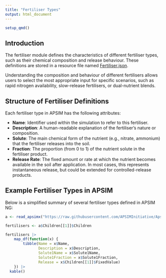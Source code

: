 ```yaml
---
title: "Fertiliser Types"
output: html_document
---
```


```r
setup_qmd()
```
## Introduction

The fertiliser module defines the characteristics of different fertiliser types, such as their chemical composition and release behaviour. These definitions are stored in a resource file named [Fertiliser.json](https://raw.githubusercontent.com/APSIMInitiative/ApsimX/9c3f72cd2b7641de4f72463c427ccf3e5d85b8a3/Models/Resources/Fertiliser.json).

Understanding the composition and behaviour of different fertilisers allows users to select the most appropriate input for specific scenarios, such as rapid nitrogen availability, slow-release fertilisers, or dual-nutrient blends.

## Structure of Fertiliser Definitions

Each fertiliser type in APSIM has the following attributes:

- **Name**: Identifier used within the simulation to refer to this fertiliser.
- **Description**: A human-readable explanation of the fertiliser's nature or composition.
- **Solute**: The main chemical form of the nutrient (e.g., nitrate, ammonium) that the fertiliser releases into the soil.
- **Fraction**: The proportion (from 0 to 1) of the nutrient solute in the fertiliser product.
- **Release Rate**: The fixed amount or rate at which the nutrient becomes available in the soil after application. In most cases, this represents instantaneous release, but could be extended for controlled-release products.

## Example Fertiliser Types in APSIM

Below is a simplified summary of several fertiliser types defined in APSIM NG:


```r


a <- read_apsimx("https://raw.githubusercontent.com/APSIMInitiative/ApsimX/9c3f72cd2b7641de4f72463c427ccf3e5d85b8a3/Models/Resources/Fertiliser.json")

fertilisers <- a$Children[[1]]$Children

fertilisers |> 
    map_df(function(x) {
        tibble(Name = x$Name,
               Description = x$Description,
               Solute1Name = x$Solute1Name,
               Solute1Fraction = x$Solute1Fraction,
               Release = x$Children[[1]]$FixedValue)
    }) |> 
  kable()


```

